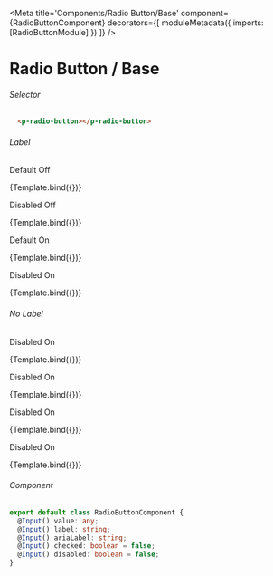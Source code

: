 
<Meta title='Components/Radio Button/Base' component={RadioButtonComponent}
decorators={[
  moduleMetadata({
    imports: [RadioButtonModule]
        })
]} />

# Radio Button / Base


###### Selector

```html
  <p-radio-button></p-radio-button>
```

###### Label
<Canvas>
  <p className="story-title">Default Off</p>
  <Story name="Label Off"
    args={{
      label: 'Label'
    }}>
    {Template.bind({})}
  </Story>
  <p className="story-title">Disabled Off</p>
  <Story name="Label Off Disabled"
    args={{
      label: 'Label',
      disabled: true
    }}>
    {Template.bind({})}
  </Story>
  <p className="story-title">Default On</p>
  <Story name="Label On"
    args={{
      label: 'Label',
      checked: true
    }}>
    {Template.bind({})}
  </Story>
  <p className="story-title">Disabled On</p>
  <Story name="Label On Disabled"
    args={{
      label: 'Label',
      checked: true,
      disabled: true
    }}>
    {Template.bind({})}
  </Story>
</Canvas>

###### No Label
<Canvas>
  <p className="story-title">Disabled On</p>
  <Story name="No Label Off"
    args={{
      ariaLabel: 'Label'
    }}>
    {Template.bind({})}
  </Story>
  <p className="story-title">Disabled On</p>
  <Story name="No Label Off Disabled"
    args={{
      ariaLabel: 'Label',
      disabled: true
    }}>
    {Template.bind({})}
  </Story>
  <p className="story-title">Disabled On</p>
  <Story name="No Label On"
    args={{
      ariaLabel: 'Label',
      checked: true
    }}>
    {Template.bind({})}
  </Story>
  <p className="story-title">Disabled On</p>
  <Story name="No Label On Disabled"
    args={{
      ariaLabel: 'Label',
      checked: true,
      disabled: true
    }}>
    {Template.bind({})}
  </Story>
</Canvas>

###### Component
```ts
export default class RadioButtonComponent {
  @Input() value: any;
  @Input() label: string;
  @Input() ariaLabel: string;
  @Input() checked: boolean = false;
  @Input() disabled: boolean = false;
}
```

